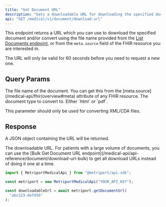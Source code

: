 ```yaml
---
title: "Get Document URL"
description: "Gets a downloadable URL for downloading the specified document."
api: "GET /medical/v1/document/download-url"
---
```


This endpoint returns a URL which you can use to download the specified document and/or convert
using the file name provided from the [List Documents endpoint](/medical-api/api-reference/document/list-documents),
or from the `meta.source` field of the FHIR resource you are interested in.

<Info>
  The URL will only be valid for 60 seconds before you need
  to request a new one.
</Info>

## Query Params

<ParamField query="fileName" type="string" required>
  The file name of the document. You can get this from the
  [meta.source](/medical-api/fhir/overview#meta) attribute
  of any FHIR resource.
</ParamField>

<ParamField query="conversionType" type="string">
  The document type to convert to. Either `html` or `pdf`.

  <Info>This parameter should only be used for converting XML/CDA files.</Info>
</ParamField>

## Response

A JSON object containing the URL will be returned.

<ResponseField name="url" type="string">
  The downloadable URL.
</ResponseField>

<Tip>
  For patients with a large volume of documents, you can use
  the [Bulk Get Document URL
  endpoint](/medical-api/api-reference/document/download-url-bulk)
  to get all download URLs instead of doing it one at a
  time.
</Tip>

<ResponseExample>

```javascript Metriport SDK
import { MetriportMedicalApi } from "@metriport/api-sdk";

const metriport = new MetriportMedicalApi("YOUR_API_KEY");

const downloadableUrl = await metriport.getDocumentUrl(
  "abc123-def456"
);
```

</ResponseExample>
